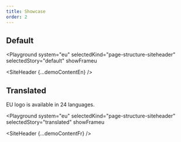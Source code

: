 ```yaml
---
title: Showcase
order: 2
---
```




## Default

<Playground
  system="eu"
  selectedKind="page-structure-siteheader"
  selectedStory="default"
  showFrameu
>
  <SiteHeader {...demoContentEn} />
</Playground>

## Translated

EU logo is available in 24 languages.

<Playground
  system="eu"
  selectedKind="page-structure-siteheader"
  selectedStory="translated"
  showFrameu
>
  <SiteHeader {...demoContentFr} />
</Playground>
